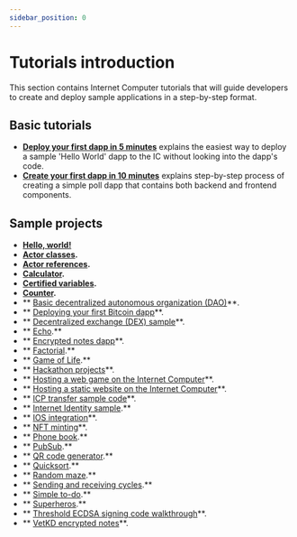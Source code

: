 ```yaml
---
sidebar_position: 0
---
```

# Tutorials introduction

This section contains Internet Computer tutorials that will guide developers to create and deploy sample applications in a step-by-step format.

## Basic tutorials

- **[Deploy your first dapp in 5 minutes](./deploy_sample_app.md)** explains the easiest way to deploy a sample 'Hello World' dapp to the IC without looking into the dapp's code.
- **[Create your first dapp in 10 minutes](./02_create_your_first_app/index.md)** explains step-by-step process of creating a simple poll dapp that contains both backend and frontend components.

## Sample projects
- **[Hello, world!](../samples/hello)**
- **[Actor classes](../samples/actor-classes).**
- **[Actor references](../samples/actor-reference).**
- **[Calculator](../samples/calculator).**
- **[Certified variables](../samples/cert-var).**
- **[Counter](../samples/counter).**
- ** [Basic decentralized autonomous organization (DAO)](../samples/dao)**.
- ** [Deploying your first Bitcoin dapp](../samples/deploying-your-first-bitcoin-dapp)**.
- ** [Decentralized exchange (DEX) sample](../samples/dex)**.
- ** [Echo](../samples/echo).**
- ** [Encrypted notes dapp](../samples/encrypted-notes)**.
- ** [Factorial](../samples/factorial).**
- ** [Game of Life](../samples/game-of-life).**
- ** [Hackathon projects](../samples/hackathon-projects)**.
- ** [Hosting a web game on the Internet Computer](../samples/host-a-webgame)**.
- ** [Hosting a static website on the Internet Computer](../samples/host-a-website)**.
- ** [ICP transfer sample code](../samples/token-transfer)**.
- ** [Internet Identity sample](../samples/internet-identity-sample).**
- ** [IOS integration](../samples/ios-integration)**.
- ** [NFT minting](../samples/nft)**.
- ** [Phone book](../samples/phonebook).**
- ** [PubSub](../samples/pub-sub).**
- ** [QR code generator](../samples/qr-code).**
- ** [Quicksort](../samples/quicksort).**
- ** [Random maze](../samples/random-maze).**
- ** [Sending and receiving cycles](../samples/sending-and-receiving-cycles).**
- ** [Simple to-do](../samples/simple-to-do).**
- ** [Superheros](../samples/superheros).**
- ** [Threshold ECDSA signing code walkthrough](../samples/t-ecdsa-sample)**.
- ** [VetKD encrypted notes](../samples/vetkd-encrypted-notes)**.
